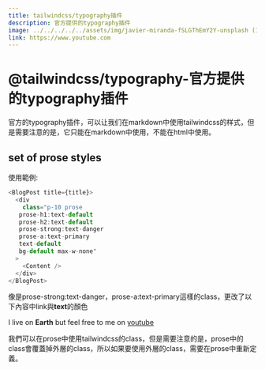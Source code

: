 ```yaml
---
title: tailwindcss/typography插件
description: 官方提供的typography插件
image: ../../../../../assets/img/javier-miranda-fSLGThEmY2Y-unsplash (1).jpg
link: https://www.youtube.com
---
```


# @tailwindcss/typography-官方提供的typography插件

官方的typography插件，可以让我们在markdown中使用tailwindcss的样式，但是需要注意的是，它只能在markdown中使用，不能在html中使用。

## set of prose styles

使用範例:

```js
<BlogPost title={title}>
  <div
    class="p-10 prose
   prose-h1:text-default
   prose-h2:text-default
   prose-strong:text-danger
   prose-a:text-primary
   text-default
   bg-default max-w-none"
  >
    <Content />
  </div>
</BlogPost>
```

像是prose-strong:text-danger，prose-a:text-primary這樣的class，更改了以下內容中link與**text**的顏色

I live on **Earth** but feel free to me on [youtube](https://www.youtube.com)

我們可以在prose中使用tailwindcss的class，但是需要注意的是，prose中的class會覆蓋掉外層的class，所以如果要使用外層的class，需要在prose中重新定義。
